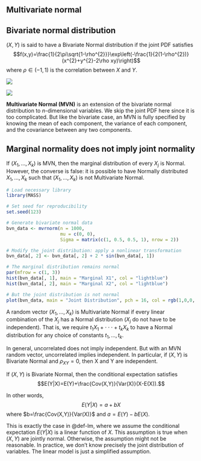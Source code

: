 ## Multivariate normal

::: {#def-mvn}
## Bivariate normal distribution

$(X,Y)$ is said to have a Bivariate Normal distribution if the joint PDF
satisfies
$$f(x,y)=\frac{1}{2\pi\sqrt{1-\rho^{2}}}\exp\left(-\frac{1}{2(1-\rho^{2})}(x^{2}+y^{2}-2\rho xy)\right)$$
where $\rho\in(-1,1)$ is the correlation between $X$ and $Y$.
:::

::: {layout-ncol="2"}
![](img/binorm1.png)

![](img/binorm2.png)
:::

**Multivariate Normal (MVN)** is an extension of the bivariate normal
distribution to $n$-dimensional variables. We skip the joint PDF here
since it is too complicated. But like the bivariate case, an MVN is
fully specified by knowing the mean of each component, the variance of
each component, and the covariance between any two components.

::: callout-caution
## Marginal normality does not imply joint normality

If $(X_{1},...,X_{k})$ is MVN, then the marginal distribution of every
$X_{j}$ is Normal. However, the converse is false: it is possible to
have Normally distributed $X_{1},...,X_{k}$ such that
$(X_{1},...,X_{k})$ is not Multivariate Normal.
:::

```r
# Load necessary library
library(MASS)

# Set seed for reproducibility
set.seed(123)

# Generate bivariate normal data
bvn_data <- mvrnorm(n = 1000, 
                    mu = c(0, 0), 
                    Sigma = matrix(c(1, 0.5, 0.5, 1), nrow = 2))

# Modify the joint distribution: apply a nonlinear transformation
bvn_data[, 2] <- bvn_data[, 2] + 2 * sin(bvn_data[, 1]) 

# The marginal distribution remains normal
par(mfrow = c(1, 3))
hist(bvn_data[, 1], main = "Marginal X1", col = "lightblue")
hist(bvn_data[, 2], main = "Marginal X2", col = "lightblue")

# But the joint distribution is not normal
plot(bvn_data, main = "Joint Distribution", pch = 16, col = rgb(1,0,0,.2))
```

::: {#thm-mvn}
A random vector $(X_{1},...,X_{k})$ is Multivariate Normal if every
linear combination of the $X_{j}$ has a Normal distribution ($X_{j}$ do
not have to be independent). That is, we require
$t_{1}X_{1}+\cdot\cdot\cdot+t_{k}X_{k}$ to have a Normal distribution
for any choice of constants $t_{1},...,t_{k}$.
:::

::: {#thm-mvn-corr}
In general, uncorrelated does not imply independent. But with an MVN
random vector, uncorrelated implies independent. In particular, if
$(X,Y)$ is Bivariate Normal and $\rho_{XY}=0$, then X and Y are
independent.
:::

::: {#thm-mvn-condexp}
If $(X,Y)$ is Bivariate Normal, then the conditional expectation
satisfies $$E(Y|X)=E(Y)+\frac{Cov(X,Y)}{Var(X)}(X-E(X)).$$

In other words, $$E(Y|X)=a+bX$$where $b=\frac{Cov(X,Y)}{Var(X)}$ and
$a=E(Y)-bE(X)$.
:::

This is exactly the case in @def-lm, where we assume the conditional
expectation $E(Y|X)$ is a linear function of $X$. This assumption is
true when $(X,Y)$ are jointly normal. Otherwise, the assumption might
not be reasonable. In practice, we don't know precisely the joint
distribution of variables. The linear model is just a simplified
assumption.
